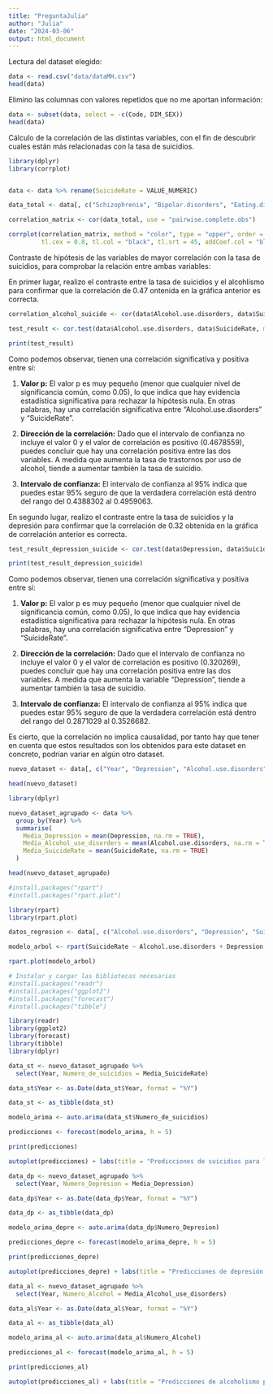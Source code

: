 ```yaml
---
title: "PreguntaJulia"
author: "Julia"
date: "2024-03-06"
output: html_document
---
```


Lectura del dataset elegido:

```r
data <- read.csv("data/dataMH.csv")
head(data)
```

Elimino las columnas con valores repetidos que no me aportan información:

```r
data <- subset(data, select = -c(Code, DIM_SEX))
head(data)
```

Cálculo de la correlación de las distintas variables, con el fin de descubrir cuales están más relacionadas con la tasa de suicidios.

```r
library(dplyr)
library(corrplot)


data <- data %>% rename(SuicideRate = VALUE_NUMERIC)

data_total <- data[, c("Schizophrenia", "Bipolar.disorders", "Eating.disorders", "Anxiety.disorders", "Drug.use.disorders", "Depression", "Alcohol.use.disorders", "SuicideRate")]

correlation_matrix <- cor(data_total, use = "pairwise.complete.obs")

corrplot(correlation_matrix, method = "color", type = "upper", order = "hclust", 
         tl.cex = 0.8, tl.col = "black", tl.srt = 45, addCoef.col = "black", number.cex = 0.7)
```

Contraste de hipótesis de las variables de mayor correlación con la tasa de suicidios, para comprobar la relación entre ambas variables:

En primer lugar, realizo el contraste entre la tasa de suicidios y el alcohlísmo para confirmar que la correlación de 0.47 ontenida en la gráfica anterior es correcta.

```r

correlation_alcohol_suicide <- cor(data$Alcohol.use.disorders, data$SuicideRate, use = "complete.obs")

test_result <- cor.test(data$Alcohol.use.disorders, data$SuicideRate, method = "pearson")

print(test_result)
```

Como podemos observar, tienen una correlación significativa y positiva entre sí:

1.  **Valor p:** El valor p es muy pequeño (menor que cualquier nivel de significancia común, como 0.05), lo que indica que hay evidencia estadística significativa para rechazar la hipótesis nula. En otras palabras, hay una correlación significativa entre "Alcohol.use.disorders" y "SuicideRate".

2.  **Dirección de la correlación:** Dado que el intervalo de confianza no incluye el valor 0 y el valor de correlación es positivo (0.4678559), puedes concluir que hay una correlación positiva entre las dos variables. A medida que aumenta la tasa de trastornos por uso de alcohol, tiende a aumentar también la tasa de suicidio.

3.  **Intervalo de confianza:** El intervalo de confianza al 95% indica que puedes estar 95% seguro de que la verdadera correlación está dentro del rango del 0.4388302 al 0.4959063.

En segundo lugar, realizo el contraste entre la tasa de suicidios y la depresión para confirmar que la correlación de 0.32 obtenida en la gráfica de correlación anterior es correcta.

```r
test_result_depression_suicide <- cor.test(data$Depression, data$SuicideRate, method = "pearson")

print(test_result_depression_suicide)
```

Como podemos observar, tienen una correlación significativa y positiva entre sí:

1.  **Valor p:** El valor p es muy pequeño (menor que cualquier nivel de significancia común, como 0.05), lo que indica que hay evidencia estadística significativa para rechazar la hipótesis nula. En otras palabras, hay una correlación significativa entre "Depression" y "SuicideRate".

2.  **Dirección de la correlación:** Dado que el intervalo de confianza no incluye el valor 0 y el valor de correlación es positivo (0.320269), puedes concluir que hay una correlación positiva entre las dos variables. A medida que aumenta la variable "Depression", tiende a aumentar también la tasa de suicidio.

3.  **Intervalo de confianza:** El intervalo de confianza al 95% indica que puedes estar 95% seguro de que la verdadera correlación está dentro del rango del 0.2871029 al 0.3526682.

Es cierto, que la correlación no implica causalidad, por tanto hay que tener en cuenta que estos resultados son los obtenidos para este dataset en concreto, podrían variar en algún otro dataset.

```r

nuevo_dataset <- data[, c("Year", "Depression", "Alcohol.use.disorders", "SuicideRate")]

head(nuevo_dataset)
```

```r
library(dplyr)

nuevo_dataset_agrupado <- data %>%
  group_by(Year) %>%
  summarise(
    Media_Depression = mean(Depression, na.rm = TRUE),
    Media_Alcohol_use_disorders = mean(Alcohol.use.disorders, na.rm = TRUE),
    Media_SuicideRate = mean(SuicideRate, na.rm = TRUE)
  )

head(nuevo_dataset_agrupado)
```


```r
#install.packages("rpart")
#install.packages("rpart.plot")

library(rpart)
library(rpart.plot)

datos_regresion <- data[, c("Alcohol.use.disorders", "Depression", "SuicideRate")]

modelo_arbol <- rpart(SuicideRate ~ Alcohol.use.disorders + Depression, data = datos_regresion)

rpart.plot(modelo_arbol)
```


```r
# Instalar y cargar las bibliotecas necesarias
#install.packages("readr")
#install.packages("ggplot2")
#install.packages("forecast")
#install.packages("tibble")

library(readr)
library(ggplot2)
library(forecast)
library(tibble)
library(dplyr)

data_st <- nuevo_dataset_agrupado %>% 
  select(Year, Numero_de_suicidios = Media_SuicideRate) 

data_st$Year <- as.Date(data_st$Year, format = "%Y")

data_st <- as_tibble(data_st)

modelo_arima <- auto.arima(data_st$Numero_de_suicidios)

predicciones <- forecast(modelo_arima, h = 5)

print(predicciones)

```



```r
autoplot(predicciones) + labs(title = "Predicciones de suicidios para los próximos 5 años")
```

```r
data_dp <- nuevo_dataset_agrupado %>% 
  select(Year, Numero_Depresion = Media_Depression) 

data_dp$Year <- as.Date(data_dp$Year, format = "%Y")

data_dp <- as_tibble(data_dp)

modelo_arima_depre <- auto.arima(data_dp$Numero_Depresion)

predicciones_depre <- forecast(modelo_arima_depre, h = 5)

print(predicciones_depre)
```

```r
autoplot(predicciones_depre) + labs(title = "Predicciones de depresión para los próximos 5 años")
```

```r
data_al <- nuevo_dataset_agrupado %>% 
  select(Year, Numero_Alcohol = Media_Alcohol_use_disorders) 

data_al$Year <- as.Date(data_al$Year, format = "%Y")

data_al <- as_tibble(data_al)

modelo_arima_al <- auto.arima(data_al$Numero_Alcohol)

predicciones_al <- forecast(modelo_arima_al, h = 5)

print(predicciones_al)
```

```r
autoplot(predicciones_al) + labs(title = "Predicciones de alcoholismo para los próximos 5 años")
```

